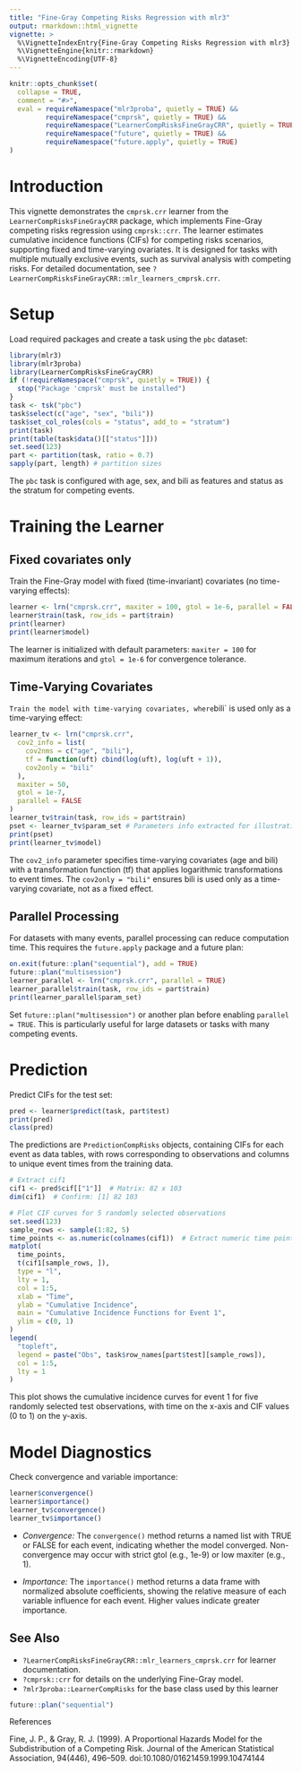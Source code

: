 ```yaml
---
title: "Fine-Gray Competing Risks Regression with mlr3"
output: rmarkdown::html_vignette
vignette: >
  %\VignetteIndexEntry{Fine-Gray Competing Risks Regression with mlr3}
  %\VignetteEngine{knitr::rmarkdown}
  %\VignetteEncoding{UTF-8}
---
```


```r
knitr::opts_chunk$set(
  collapse = TRUE,
  comment = "#>",
  eval = requireNamespace("mlr3proba", quietly = TRUE) &&
         requireNamespace("cmprsk", quietly = TRUE) &&
         requireNamespace("LearnerCompRisksFineGrayCRR", quietly = TRUE) &&
         requireNamespace("future", quietly = TRUE) &&
         requireNamespace("future.apply", quietly = TRUE)
)
```

# Introduction

This vignette demonstrates the `cmprsk.crr` learner from
the `LearnerCompRisksFineGrayCRR` package, which implements
Fine-Gray competing risks regression using `cmprsk::crr`. 
The learner estimates cumulative incidence functions (CIFs)
for competing risks scenarios, supporting fixed and time-varying
ovariates. It is designed for tasks with multiple mutually exclusive events,
such as survival analysis with competing risks. For detailed documentation, 
see `?LearnerCompRisksFineGrayCRR::mlr_learners_cmprsk.crr`.

# Setup

Load required packages and create a task using the `pbc` dataset:

```r
library(mlr3)
library(mlr3proba)
library(LearnerCompRisksFineGrayCRR)
if (!requireNamespace("cmprsk", quietly = TRUE)) {
  stop("Package 'cmprsk' must be installed")
}
task <- tsk("pbc")
task$select(c("age", "sex", "bili"))
task$set_col_roles(cols = "status", add_to = "stratum")
print(task)
print(table(task$data()[["status"]]))
set.seed(123)
part <- partition(task, ratio = 0.7)
sapply(part, length) # partition sizes

```

The `pbc` task is configured with age, sex, and bili as features and status
as the stratum for competing events.




# Training the Learner

## Fixed covariates only


Train the Fine-Gray model with fixed (time-invariant) covariates (no time-varying effects):

```r
learner <- lrn("cmprsk.crr", maxiter = 100, gtol = 1e-6, parallel = FALSE)
learner$train(task, row_ids = part$train)
print(learner)
print(learner$model)
```

The learner is initialized with default parameters: 
`maxiter = 100` for maximum iterations and `gtol = 1e-6` for convergence tolerance.




## Time-Varying Covariates


`
Train the model with time-varying covariates, where `bili` is used only
as a time-varying effect:

```r
learner_tv <- lrn("cmprsk.crr",
  cov2_info = list(
    cov2nms = c("age", "bili"),
    tf = function(uft) cbind(log(uft), log(uft + 1)),
    cov2only = "bili"
  ),
  maxiter = 50,
  gtol = 1e-7,
  parallel = FALSE
)
learner_tv$train(task, row_ids = part$train)
pset <- learner_tv$param_set # Parameters info extracted for illustration
print(pset)
print(learner_tv$model)

```


The `cov2_info` parameter specifies time-varying covariates (age and bili)
with a transformation function (tf) that applies logarithmic transformations
to event times. The `cov2only = "bili"` ensures bili is used only 
as a time-varying covariate, not as a fixed effect.

## Parallel Processing

For datasets with many events, parallel processing can reduce computation time.
This requires the `future.apply` package and a future plan:

```r
on.exit(future::plan("sequential"), add = TRUE)
future::plan("multisession")
learner_parallel <- lrn("cmprsk.crr", parallel = TRUE)
learner_parallel$train(task, row_ids = part$train)
print(learner_parallel$param_set)
```

Set `future::plan("multisession")` or another plan before enabling 
`parallel = TRUE`. This is particularly useful for large datasets 
or tasks with many competing events.




# Prediction

Predict CIFs for the test set:

```r
pred <- learner$predict(task, part$test)
print(pred)
class(pred)

```

The predictions are `PredictionCompRisks` objects, containing CIFs for each event as 
data tables, with rows corresponding to observations and columns to unique event
times from the training data.


```r

# Extract cif1
cif1 <- pred$cif[["1"]]  # Matrix: 82 x 103
dim(cif1)  # Confirm: [1] 82 103

# Plot CIF curves for 5 randomly selected observations
set.seed(123)
sample_rows <- sample(1:82, 5)
time_points <- as.numeric(colnames(cif1))  # Extract numeric time points
matplot(
  time_points,
  t(cif1[sample_rows, ]),
  type = "l",
  lty = 1,
  col = 1:5,
  xlab = "Time",
  ylab = "Cumulative Incidence",
  main = "Cumulative Incidence Functions for Event 1",
  ylim = c(0, 1)
)
legend(
  "topleft",
  legend = paste("Obs", task$row_names[part$test][sample_rows]),
  col = 1:5,
  lty = 1
)
```

This plot shows the cumulative incidence curves for event 1 
for five randomly selected test observations, 
with time on the x-axis and CIF values (0 to 1) on the y-axis.



# Model Diagnostics

Check convergence and variable importance:

```r
learner$convergence()
learner$importance()
learner_tv$convergence()
learner_tv$importance()

```

* *Convergence:* The `convergence()` method returns a named list with TRUE or FALSE 
for each event, indicating whether the model converged. Non-convergence may occur
with strict gtol (e.g., 1e-9) or low maxiter (e.g., 1).

* *Importance:* The `importance()` method returns a data frame with normalized absolute coefficients, 
showing the relative measure of each variable influence for each event. Higher values indicate greater
importance.

## See Also

* `?LearnerCompRisksFineGrayCRR::mlr_learners_cmprsk.crr` for learner documentation.
* `?cmprsk::crr` for details on the underlying Fine-Gray model.
* `?mlr3proba::LearnerCompRisks` for the base class used by this learner


```r
future::plan("sequential")
```




References

Fine, J. P., & Gray, R. J. (1999). A Proportional Hazards Model for the Subdistribution of a Competing Risk. Journal of the American Statistical Association, 94(446), 496--509. doi:10.1080/01621459.1999.10474144







